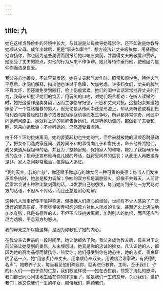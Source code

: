 ```yaml
---
---
---
```

title: 九
---

她在这样贞静俭朴的环境中长大，与其说是父母教导她尊崇你，还不如说是你教导她顺从父母。成年出嫁后，更是“事夫如事主”，想方设法让丈夫皈依你，用贤德向他宣扬你，你也因为这些美德而回报给她以端庄美丽，并赢得丈夫的敬爱和赞叹。她忍受了丈夫的缺点，对他的行为从来不作争辩。她只等待你垂怜他，使他因为信仰你而洁身自爱。

我父亲心地善良，不过容易发怒，她在丈夫脾气发作时，照常和颜悦色，待他火气平息后，才伺机解释，指出他也许过于急躁，欠加考虑。许多妇女们，丈夫的脾气不算太坏，但还难免受到殴打，脸上伤痕累累。她们的闺中谈话常常批评丈夫的行为，我母亲却批评她们的饶舌，用玩笑的口吻，对她们婉言相劝：在听人读婚约时，她把这看作是卖身契，因而主张恪守妇德，不应和丈夫对抗。这些妇女知道她嫁给了一个性格粗暴的男人，但无论是从传闻中还是形迹上，却从未听说或看到巴特利西乌斯曾经殴打妻子或者因为家庭琐事而发生争吵，所以都非常惊奇，闲谈中向她询问原由，她就将上述的见解告诉她们。凡是听她劝告的，都做到了夫妻和睦，常来向她致谢；不肯听她的，仍然遭受着虐待。

由于坏丫环的挑拨离间，她的婆婆起初也生她的气，但后来就被她的温顺忍耐感动了，把女仆们造成家庭间、婆媳间不和的事情向儿子和盘托出，命令他处罚她们。我父亲遵从我祖母的话，并且为了整顿家规、保持家人的和睦，鞭打了我祖母所斥责的女仆；祖母还宣布谁再说儿媳的坏话，就将受同样的惩罚；从此无人再敢搬弄是非，家人之间非常融洽，值得后人追忆。

“我的天主，我的仁慈”，你还赋予你忠心的婢女另一种可贵的美德：每当人们发生矛盾争执时，她总是极力调解；争吵的双方都是满腔怒火，好像不共戴天，人前背后常常会说出种种尖酸刻薄的话，以发泄自己的怨恨，每当她听到任何一方咒骂对方的话语，不但从不传话，而且还总是耐心劝解。

这种凡人琐事好像不值得称道，但根据人们痛心的经验，世间有不少人感染了广泛流行的罪恶瘟疫，不但尽量拨弄积怨的双方对仇人所发的言论，甚至还火上浇油地加以夸张；凡是有德性的人，不但不应该挑拨离间，加剧别人的仇恨，而且还应当尽力劝解，平息双方的怒火。

我的母亲之所以能这样，是因为你教化了她的内心。

在我父亲去世前的一段时间里，她让他皈依了你。我父亲成为教友后，母亲对于之前父亲让她受到的委屈，从未埋怨过。她真是你的忠诚的婢女。凡认识她的人，都因为她的高尚品德而赞扬你、热爱你；他们感受到你在她心中，她的忠贞、善良证明了这一点。她“用忠贞侍奉丈夫，用孝顺侍奉双亲，用诚信治理家政，有贤德的名声”。她教养子女，每当看见他们疏远你，就再进行教育。主啊，至于我们，你的仆人们——由于你的仁慈，我们敢这样说——她在去世前，领受了洗礼的恩泽，我们都已同心同德地生活在你的怀抱里了，她是我们一生的慈母，关心我们，爱护我们；她又像我们一生的孝女，服侍我们，照顾我们。